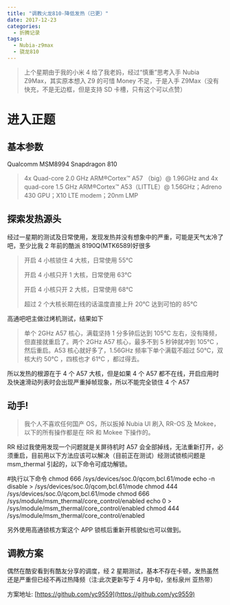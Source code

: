 ```yaml
---
title: "调教火龙810-降低发热（已更）"
date: 2017-12-23
categories:
  - 折腾记录
tags:
  - Nubia-z9max
  - 骁龙810
---
```


> 上个星期由于我的小米 4 给了我老妈，经过“慎重”思考入手 Nubia Z9Max，其实原本想入 Z9 的可惜 Money 不足，于是入手 Z9Max（没有快充，不是无边框，但是支持 SD 卡槽，只有这个可以点赞）

# 进入正题

## 基本参数

Qualcomm MSM8994 Snapdragon 810

> 4x Quad-core 2.0 GHz ARM®Cortex™ A57 （big）@ 1.96GHz and 4x quad-core 1.5 GHz ARM®Cortex™ A53（LITTLE）@ 1.56GHz；Adreno 430 GPU；X10 LTE modem；20nm LMP

## 探索发热源头

经过一星期的测试及日常使用，发现发热并没有想象中的严重，可能是天气太冷了吧，至少比我 2 年前的酷派 8190Q(MTK6589)好很多

> 开启 4 小核锁住 4 大核，日常使用 55℃
>
> 开启 4 小核只开 1 大核，日常使用 63℃
>
> 开启 4 小核只开 2 大核，日常使用 68℃
>
> 超过 2 个大核长期在线的话温度直接上升 20℃ 达到可怕的 85℃

高通吧吧主做过烤机测试，结果如下

> 单个 2GHz A57 核心，满载坚持 1 分多钟后达到 105℃ 左右，没有降频，但直接就重启了。两个 2GHz A57 核心，最多不到 5 秒钟就冲到 105℃ ，然后重启。A53 核心就好多了，1.56GHz 频率下单个满载不超过 50℃，双核大约 50℃ ，四核也才 61℃ ，都过得去。

所以发热的根源在于 4 个 A57 大核，但是如果 4 个 A57 都不在线，开启应用时及快速滑动列表时会出现严重掉帧现象，所以不能完全锁住 4 个 A57

## 动手!

> 我个人不喜欢任何国产 OS，所以扳掉 Nubia UI 刷入 RR-OS 及 Mokee，以下的所有操作都是在 RR 和 Mokee 下操作的。

RR 经过我使用发现一个问题就是关屏待机时 A57 会全部掉线，无法重新打开，必须重启，目前用以下方法应该可以解决（目前正在测试）经测试锁核问题是 msm_thermal 引起的，以下命令可成功解锁。

#执行以下命令
chmod 666 /sys/devices/soc.0/qcom,bcl.61/mode
echo -n disable > /sys/devices/soc.0/qcom,bcl.61/mode
chmod 444 /sys/devices/soc.0/qcom,bcl.61/mode
chmod 666 /sys/module/msm_thermal/core_control/enabled
echo 0 > /sys/module/msm_thermal/core_control/enabled
chmod 444 /sys/module/msm_thermal/core_control/enabled

另外使用高通锁核方案这个 APP 锁核后重新开核貌似也可以做到。

## 调教方案

偶然在酷安看到有酷友分享的调度，经 2 星期测试，基本不存在卡顿，发热虽然还是严重但已经不再过热降频（注:此次更新写于 4 月中旬，坐标泉州 亚热带）

方案地址: [https://github.com/yc9559](https://github.com/yc9559)
